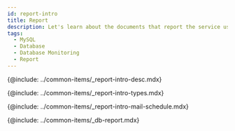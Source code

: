 ```yaml
---
id: report-intro
title: Report
description: Let's learn about the documents that report the service usage and failure records for individual projects.
tags:
  - MySQL
  - Database
  - Database Monitoring
  - Report
---
```


<!-- 개요 -->

{@include: ../common-items/_report-intro-desc.mdx}

<!-- ## 보고서의 종류 -->

{@include: ../common-items/_report-intro-types.mdx}

<!-- ## 메일 발송 예약 -->

{@include: ../common-items/_report-intro-mail-schedule.mdx}

{@include: ../common-items/_db-report.mdx}
